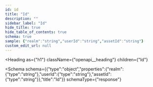 ```yaml
---
id: id
title: "Id"
description: ""
sidebar_label: "Id"
hide_title: true
hide_table_of_contents: true
schema: true
sample: {"realm":"string","userId":"string","assetId":"string"}
custom_edit_url: null
---
```



<Heading
  as={"h1"}
  className={"openapi__heading"}
  children={"Id"}
>
</Heading>





<Schema
  schema={{"type":"object","properties":{"realm":{"type":"string"},"userId":{"type":"string"},"assetId":{"type":"string"}},"title":"Id"}}
  schemaType={"response"}
>
  
</Schema>
            